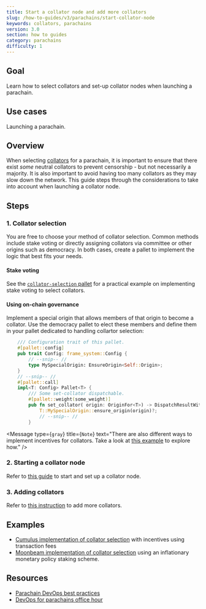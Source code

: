 ```yaml
---
title: Start a collator node and add more collators
slug: /how-to-guides/v3/parachains/start-collator-node
keywords: collators, parachains
version: 3.0
section: how to guides
category: parachains
difficulty: 1
---
```


## Goal

Learn how to select collators and set-up collator nodes when launching a parachain.

## Use cases

Launching a parachain.

## Overview

When selecting [collators][collators-polkadot-wiki] for a parachain, it is important to
ensure that there exist _some_ neutral collators to prevent censorship - but not necessarily a majority. It is also important
to avoid having too many collators as they may slow down the network. This guide steps through the considerations to take into
account when launching a collator node.

## Steps

### 1. Collator selection

You are free to choose your method of collator selection. Common methods include stake voting or directly assigning collators via committee or other origins such as democracy. In both cases,
create a pallet to implement the logic that best fits your needs.

#### Stake voting

See the [`collator-selection` pallet][stake-voting-pallet] for a practical example on implementing stake voting to select collators.

#### Using on-chain governance

Implement a special origin that allows members of that origin to
become a collator. Use the democracy pallet to elect these members and define them in your pallet dedicated to handling collartor selection:

```rust
    /// Configuration trait of this pallet.
	#[pallet::config]
	pub trait Config: frame_system::Config {
        // --snip-- //
        type MySpecialOrigin: EnsureOrigin<Self::Origin>;
    }
    // --snip-- //
    #[pallet::call]
	impl<T: Config> Pallet<T> {
		/// Some set-collator dispatchable.
		#[pallet::weight(some_weight)]
		pub fn set_collator( origin: OriginFor<T>) -> DispatchResultWithPostInfo {
            T::MySpecialOrigin::ensure_origin(origin)?;
            // --snip-- //
        }
```

<Message
  type={`gray`}
  title={`Note`}
  text="There are also different ways to implement incentives for collators. 
    Take a look at [this example](https://github.com/PureStake/moonbeam/blob/master/pallets/parachain-staking/src/lib.rs) 
    to explore how."
/>

### 2. Starting a collator node

Refer to [this guide](/tutorials/v3/cumulus-workshop/pt2#5-start-the-collator-node) to start and set up a collator node.

### 3. Adding collators

Refer to [this instruction](/tutorials/v3/cumulus-workshop/pt2#1-start-the-second-collator) to add more collators.

## Examples

- [Cumulus implementation of collator selection](https://github.com/paritytech/cumulus/blob/master/pallets/collator-selection/src/lib.rs) with incentives using transaction fees
- [Moonbeam implementation of collator selection](https://github.com/PureStake/moonbeam/blob/master/pallets/parachain-staking/src/lib.rs) using an inflationary monetary policy staking scheme.

## Resources

- [Parachain DevOps best practices](https://gist.github.com/lovelaced/cddc1c7234b883ee37e71cf4a1d63cac)
- [DevOps for parachains office hour](https://drive.google.com/file/d/1-nQ_SI2XK6vxPQvORWuv68Yj0UDz5FrO/view)

[collators-polkadot-wiki]: https://wiki.polkadot.network/docs/learn-collator
[stake-voting-pallet]: https://github.com/paritytech/cumulus/blob/master/pallets/collator-selection/src/lib.rs

